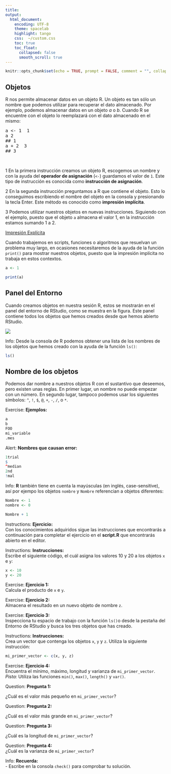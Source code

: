 ```yaml
---
title: 
output:
  html_document:
    encoding: UTF-8
    theme: spacelab
    highlight: tango
    css:  ~/custom.css
    toc: true
    toc_float: 
      collapsed: false
      smooth_scroll: true
---
```


```r
knitr::opts_chunk$set(echo = TRUE, prompt = FALSE, comment = "", collapse = TRUE)
```

## Objetos

R nos permite almacenar datos en un objeto R. Un objeto es tan sólo un nombre que podemos utilizar para recuperar el dato almacenado. Por ejemplo, podemos almacenar datos en un objeto _a_ o _b_. Cuando R se encuentre con el objeto lo reemplazará con el dato almacenado en el mismo:

<pre class="sourceCode r">
a <- 1  <span class="badge badge-light">1</span>
a <span class="badge badge-light">2</span>
## 1
</pre>

<pre class="sourceCode r">
a + 2  <span class="badge badge-light">3</span>
## 3
</pre>

</br>

<span class="badge badge-light">1</span> En la primera instrucción creamos un objeto R, escogemos un nombre y con la ayuda del __operador de asignación__ (`<-`) guardamos el valor de `1`. Este tipo de instrucción es conocida como __instrucción de asignación__.

<span class="badge badge-light">2</span> En la segunda instrucción preguntamos a R que contiene el objeto. Esto lo conseguimos escribiendo el nombre del objeto en la consola y presionando la tecla <span class="label label-default">Enter</span>. Este método es conocido como __impresión implícita__.



<span class="badge badge-light">3</span> Podemos utilizar nuestros objetos en nuevas instrucciones. Siguiendo con el ejemplo, puesto que el objeto `a` almacena el valor 1, en la instrucción estamos sumando 1 a 2.

<p>
<a class="btn btn-info" data-toggle="collapse" href="#hint" aria-expanded="false" aria-controls="collapseExample">
<span class="glyphicon glyphicon-exclamation-sign" aria-hidden="true">   Impresión Explícita</span>  </a>
</p>
<div class="collapse" id="hint">
<div class="card card-block">
<div class="alert alert-info" role="alert">
Cuando trabajemos en scripts, funciones o algoritmos que resuelvan un problema muy largo, en ocasiones necesitaremos de la ayuda de la función `print()`
para mostrar nuestros objetos, puesto que la impresión implícita no trabaja en estos contextos.

```r
a <- 1
```


```r
print(a)
```
</div>
</div>
</div>

## Panel del Entorno

Cuando creamos objetos en nuestra sesión R, estos se mostrarán en el panel del entorno de RStudio, como se muestra en la figura. Este panel contiene todos los objetos que hemos creados desde que hemos abierto RStudio.


![](https://i.imgur.com/I16Edhi.png)

<div class="alert alert-info" role="alert">
<span class="glyphicon glyphicon-exclamation-sign" aria-hidden="true"></span>
<span class="sr-only">Info:</span>
Desde la consola de R podemos obtener una lista de los nombres de los objetos que hemos creado con la ayuda de la función `ls()`:

```r
ls()
```

</div>



## Nombre de los objetos

Podemos dar nombre a nuestros objetos R con el sustantivo que deseemos, pero existen unas reglas. En primer lugar, un nombre no puede empezar con un número. En segundo lugar, tampoco podemos usar los siguientes símbolos: `^`, `!`, `$`, `@`, `+`, `-`, `/`, o `*`.

<div class="alert alert-success" role="alert">
<span class="glyphicon glyphicon-pencil" aria-hidden="true"></span>
<span class="sr-only">Exercise:</span>
__Ejemplos:__

```r
a
b
FOO
mi_variable
.mes
```

</div>

<div class="alert alert-danger" role="alert">
<span class="glyphicon glyphicon-alert" aria-hidden="true"></span>
<span class="sr-only">Alert:</span>
__Nombres que causan error:__

```r
1trial
$
^median
2nd
!mal
```

</div>

<div class="alert alert-info" role="alert">
<span class="glyphicon glyphicon-exclamation-sign" aria-hidden="true"></span>
<span class="sr-only">Info:</span>
__R__ también tiene en cuenta la mayúsculas (en inglés, case-sensitive), así por ejempo los objetos `nombre` y `Nombre` referencian a objetos diferentes:

```r
Nombre <- 1
nombre <- 0
```

```r
Nombre + 1
```

</div>

<div class="alert alert-success" role="alert">
<span class="glyphicon glyphicon-education" aria-hidden="true"></span>
<span class="sr-only">Instructions:</span>
**Ejercicio:**</br>
Con los conocimientos adquiridos sigue las instrucciones que encontrarás a 
continuación para completar el ejercicio en el __script.R__ que encontrarás abierto en el editor.
</div>

 

<div class="panel panel-success">
<div class="panel-body">

<div class="alert alert-success" role="alert">
<span class="glyphicon glyphicon-tasks" aria-hidden="true"></span>
<span class="sr-only">Instructions:</span>
**Instrucciones:**  
Escribe el siguiente código, el cuál asigna los valores 10 y 20 a los objetos `x` e `y`:

```r
x <- 10
y <- 20
```

</div>

<div class="alert alert-success" role="alert">
<span class="glyphicon glyphicon-pencil" aria-hidden="true"></span>
<span class="sr-only">Exercise:</span>
**Ejercicio 1:** </br>
Calcula el producto de `x` e `y`.
</div>

<div class="alert alert-success" role="alert">
<span class="glyphicon glyphicon-pencil" aria-hidden="true"></span>
<span class="sr-only">Exercise:</span>
**Ejercicio 2:** </br>
Almacena el resultado en un nuevo objeto de nombre `z`.
</div>
 
<div class="alert alert-success" role="alert">
<span class="glyphicon glyphicon-pencil" aria-hidden="true"></span>
<span class="sr-only">Exercise:</span>
**Ejercicio 3:** </br>
Inspecciona tu espacio de trabajo con la función `ls()`o desde la pestaña del <span class="badge badge-primary">Entorno</span> de RStudio y busca los tres objetos que has creado.
</div>

<div class="alert alert-success" role="alert">
<span class="glyphicon glyphicon-tasks" aria-hidden="true"></span>
<span class="sr-only">Instructions:</span>
**Instrucciones:**  
Crea un vector que contenga los objetos `x`, `y` y `z`. Utiliza la siguiente instrucción:

```r
mi_primer_vector <- c(x, y, z)
```

</div>

<div class="alert alert-success" role="alert">
<span class="glyphicon glyphicon-pencil" aria-hidden="true"></span>
<span class="sr-only">Exercise:</span>
**Ejercicio 4:** </br>
Encuentra el mínimo, máximo, longitud y varianza de `mi_primer_vector`. _Pista:_ Utiliza las funciones `min()`, `max()`, `length()` y `var()`.
</div>

</div>
</div>



<div class="alert alert-warning" role="alert">
<span class="glyphicon glyphicon-question-sign" aria-hidden="true"></span>
<span class="sr-only">Question:</span>
**Pregunta 1:**  

¿Cuál es el valor más pequeño en `mi_primer_vector`?
</div>


<div class="alert alert-warning" role="alert">
<span class="glyphicon glyphicon-question-sign" aria-hidden="true"></span>
<span class="sr-only">Question:</span>
**Pregunta 2:**  

¿Cuál es el valor más grande en `mi_primer_vector`?
</div>


<div class="alert alert-warning" role="alert">
<span class="glyphicon glyphicon-question-sign" aria-hidden="true"></span>
<span class="sr-only">Question:</span>
**Pregunta 3:**  

¿Cuál es la longitud de `mi_primer_vector`?
</div>

<div class="alert alert-warning" role="alert">
<span class="glyphicon glyphicon-question-sign" aria-hidden="true"></span>
<span class="sr-only">Question:</span>
**Pregunta 4:**  
¿Cuál es la varianza de `mi_primer_vector`?
</div>



<div class="alert alert-info" role="alert">
<span class="glyphicon glyphicon-exclamation-sign" aria-hidden="true"></span>
<span class="sr-only">Info:</span>
**Recuerda:**</br>
- Escribe en la consola `check()` para comprobar tu solución.

</div>


 
 